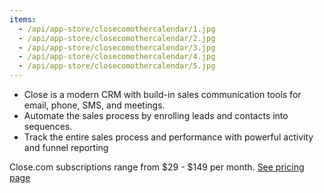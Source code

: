 ```yaml
---
items:
  - /api/app-store/closecomothercalendar/1.jpg
  - /api/app-store/closecomothercalendar/2.jpg
  - /api/app-store/closecomothercalendar/3.jpg
  - /api/app-store/closecomothercalendar/4.jpg
  - /api/app-store/closecomothercalendar/5.jpg
---
```


- Close is a modern CRM with build-in sales communication tools for email, phone, SMS, and meetings.
- Automate the sales process by enrolling leads and contacts into sequences.
- Track the entire sales process and performance with powerful activity and funnel reporting

Close.com subscriptions range from $29 - $149 per month. <a href="https://www.close.com/pricing" target="_blank">See pricing page</a>


